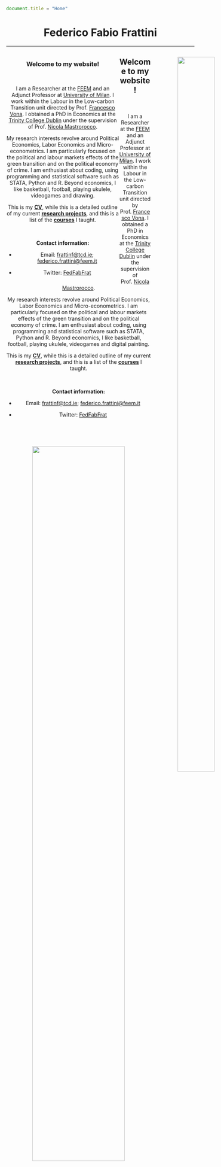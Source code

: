 ```js
document.title = "Home"
```

<div align="center">
# Federico Fabio Frattini 
<div>

****

<div id=content-desktop>

<div style="float:left; width:60%;" align="justify">

### Welcome to my website!

<br />

I am a Researcher at the <a href="https://www.feem.it/" target="_blank">FEEM</a> and an Adjunct Professor at <a href="https://www.unimi.it/it/ugov/person/federico-frattini" target="_blank">University of Milan</a>. I work within the Labour in the Low-carbon Transition unit directed by Prof. <a href="https://sites.google.com/view/francescovona/home" target="_blank">Francesco Vona</a>. I obtained a PhD in Economics at the <a href="https://www.tcd.ie/Economics/" target="_blank">Trinity College Dublin</a> under the supervision of Prof. <a href="https://nicolamastrorocco.com/" target="_blank">Nicola Mastrorocco</a>. 

My research interests revolve around Political Economics, Labor Economics and Micro-econometrics. I am particularly focused on the political and labour markets effects of the green transition and on the political economy of crime. I am enthusiast about coding, using programming and statistical software such as STATA, Python and R. Beyond economics, I like basketball, football, playing ukulele, videogames and drawing.

This is my <a href="cv_fff.pdf#" class="download" target="_blank" title="Download CV as PDF">**CV**</a>, while this is a detailed outline of my current <a href="https://fedfabfrat.github.io/research.html">**research projects**</a>, and this is a list of the <a href="https://fedfabfrat.github.io/teaching.html">**courses**</a> I taught.

<br />

**Contact information:**

* Email: [frattinf@tcd.ie](mailto:frattinf@tcd.ie); [federico.frattini@feem.it](mailto:federico.frattini@feem.it)

* Twitter: <a href="https://twitter.com/FedFabFrat" target="_blank">FedFabFrat</a>

</div>

<div style="float:right; width:40%; margin-left:20px; margin-right:-105px;">

![](IMG_4145.jpg){width=70%}

<br />


</div>

</div>


<div id=content-mobile>

 
## Welcome to my website!

<br />


I am a Researcher at the <a href="https://www.feem.it/" target="_blank">FEEM</a> and an Adjunct Professor at <a href="https://www.unimi.it/it/ugov/person/federico-frattini" target="_blank">University of Milan</a>. I work within the Labour in the Low-carbon Transition unit directed by Prof. <a href="https://sites.google.com/view/francescovona/home" target="_blank">Francesco Vona</a>. I obtained a PhD in Economics at the <a href="https://www.tcd.ie/Economics/" target="_blank">Trinity College Dublin</a> under the supervision of Prof. <a href="https://nicolamastrorocco.com/" target="_blank">Nicola Mastrorocco</a>. 

My research interests revolve around Political Economics, Labor Economics and Micro-econometrics. I am particularly focused on the political and labour markets effects of the green transition and on the political economy of crime. I am enthusiast about coding, using programming and statistical software such as STATA, Python and R. Beyond economics, I like basketball, football, playing ukulele, videogames and digital painting.

This is my <a href="cv_fff.pdf#" class="download" target="_blank" title="Download CV as PDF">**CV**</a>, while this is a detailed outline of my current <a href="https://fedfabfrat.github.io/research.html">**research projects**</a>, and this is a list of the <a href="https://fedfabfrat.github.io/teaching.html">**courses**</a> I taught.

<br />

**Contact information:**

* Email: [frattinf@tcd.ie](mailto:frattinf@tcd.ie); [federico.frattini@feem.it](mailto:federico.frattini@feem.it)

* Twitter: <a href="https://twitter.com/FedFabFrat" target="_blank">FedFabFrat</a>

<br />

<br />

<div align="center">

![](IMG_4145.jpg){width=70%}

<br />


</div>

</div>
